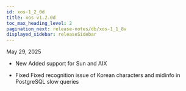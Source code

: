 ```yaml
---
id: xos-1_2_0d
title: xos v1.2.0d
toc_max_heading_level: 2
pagination_next: release-notes/db/xos-1_1_8v
displayed_sidebar: releaseSidebar
---
```


May 29, 2025

* <Status priority='1'>New</Status> Added support for Sun and AIX

* <Status priority='0'>Fixed</Status> Fixed recognition issue of Korean characters and midinfo in PostgreSQL slow queries
